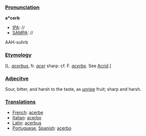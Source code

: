 ===[[Pronunciation]]===

'''a*cerb'''
*[[IPA]]: //
*[[SAMPA]]: //
AAH-suhrb
===[[Etymology]]===

[L. ''[[acerbus]]'', fr. ''[[acer]]'' sharp: cf. F. ''[[acerbe]]''. See [[Acrid]].]
===[[Adjecitve]]===

Sour, bitter, and harsh to the taste, as [[unripe]] fruit; sharp and harsh.
===[[Translations]]===

*[[French]]: [[acerbe]]
*[[Italian]]: [[acerbo]]
*[[Latin]]: [[acerbus]]
*[[Portuguese]], [[Spanish]]: [[acerbo]]